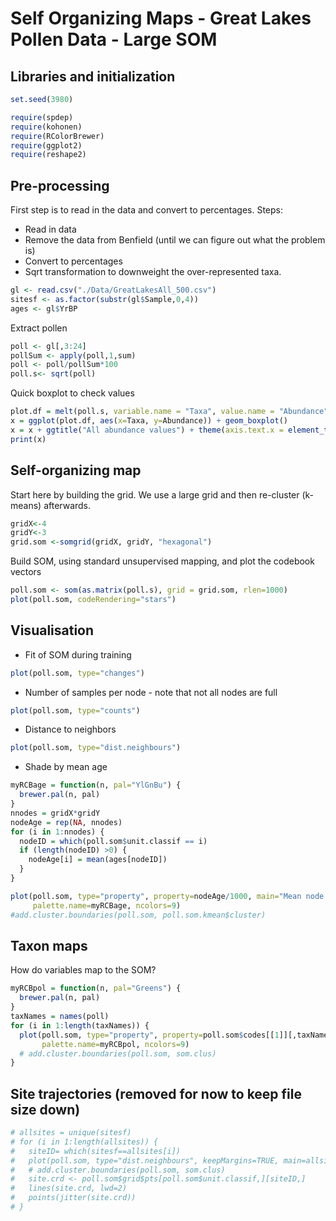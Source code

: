 Self Organizing Maps - Great Lakes Pollen Data - Large SOM
========================================================

Libraries and initialization
--------------------------------------------------------
```r
set.seed(3980)

require(spdep)
require(kohonen)
require(RColorBrewer)
require(ggplot2)
require(reshape2)
```

Pre-processing
--------------------------------------------------------

First step is to read in the data and convert to percentages. Steps:

- Read in data
- Remove the data from Benfield (until we can figure out what the problem is)
- Convert to percentages
- Sqrt transformation to downweight the over-represented taxa.

```r
gl <- read.csv("./Data/GreatLakesAll_500.csv")
sitesf <- as.factor(substr(gl$Sample,0,4))
ages <- gl$YrBP
```

Extract pollen
```r
poll <- gl[,3:24]
pollSum <- apply(poll,1,sum)
poll <- poll/pollSum*100
poll.s<- sqrt(poll)
```

Quick boxplot to check values
```r
plot.df = melt(poll.s, variable.name = "Taxa", value.name = "Abundance")
x = ggplot(plot.df, aes(x=Taxa, y=Abundance)) + geom_boxplot() 
x = x + ggtitle("All abundance values") + theme(axis.text.x = element_text(angle = 90, hjust = 1))
print(x)
```

Self-organizing map
--------------------------------------------------------
Start here by building the grid. We use a large grid and then re-cluster (k-means) afterwards. 
```r
gridX<-4
gridY<-3
grid.som <-somgrid(gridX, gridY, "hexagonal")
```

Build SOM, using standard unsupervised mapping, and plot the codebook vectors
```r
poll.som <- som(as.matrix(poll.s), grid = grid.som, rlen=1000)
plot(poll.som, codeRendering="stars")
```

Visualisation
--------------------------------------------------------

- Fit of SOM during training
```r
plot(poll.som, type="changes")
```

- Number of samples per node - note that not all nodes are full
```r
plot(poll.som, type="counts")
```

- Distance to neighbors
```r
plot(poll.som, type="dist.neighbours")
```

- Shade by mean age
```r
myRCBage = function(n, pal="YlGnBu") {
  brewer.pal(n, pal)
}
nnodes = gridX*gridY
nodeAge = rep(NA, nnodes)
for (i in 1:nnodes) {
  nodeID = which(poll.som$unit.classif == i)
  if (length(nodeID) >0) {
    nodeAge[i] = mean(ages[nodeID])
  }
}

plot(poll.som, type="property", property=nodeAge/1000, main="Mean node age in ka BP",
     palette.name=myRCBage, ncolors=9)
#add.cluster.boundaries(poll.som, poll.som.kmean$cluster)
```

Taxon maps
--------------------------------------------------------
How do variables map to the SOM? 
```r
myRCBpol = function(n, pal="Greens") {
  brewer.pal(n, pal)
}
taxNames = names(poll)
for (i in 1:length(taxNames)) {
  plot(poll.som, type="property", property=poll.som$codes[[1]][,taxNames[i]], main=taxNames[i], 
       palette.name=myRCBpol, ncolors=9)
  # add.cluster.boundaries(poll.som, som.clus)
}
```

Site trajectories (removed for now to keep file size down)
--------------------------------------------------------
```r
# allsites = unique(sitesf)
# for (i in 1:length(allsites)) {
#   siteID= which(sitesf==allsites[i])
#   plot(poll.som, type="dist.neighbours", keepMargins=TRUE, main=allsites[i])
#   # add.cluster.boundaries(poll.som, som.clus)
#   site.crd <- poll.som$grid$pts[poll.som$unit.classif,][siteID,]
#   lines(site.crd, lwd=2)
#   points(jitter(site.crd))
# }
```
